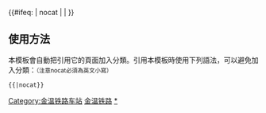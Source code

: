 {{鐵道路線|lua=1
| 模板名稱 = 金温铁路
| 名稱 = [[金温货线]]
| 代表色 = #0033c9
| Logo = 
| 背景顏色 =
| 車站列表 = 东孝 ~ 金华南 ~ 江岭 ~ 履坦 ~ 武义 ~ blstart=center ~ s枫山站 (浙江省)s ~ s永康站 (浙江省)s ~ s石柱s ~ blline ~ 武义东 ~ 永康南 ~ 永康东 ~ blend ~ 新碧 ~ 缙云 ~ 长坑 ~ 小处 ~ 丽水 ~ 石帆 ~ 祯埠 ~ 南岸 ~ 芝溪 ~ 船寮 ~ 良岸 ~ 青田 ~ 青田东 ~ 双潮 ~ 江南村 ~ 外垟 ~ 双屿 ~ 温州西 ~ 温州 ~ s温州东s
}}
<includeonly>{{#ifeq: {{{1}}} | nocat | <!--空--> | [[Category:金温铁路车站]] }}</includeonly><noinclude>

==使用方法==
本模板會自動把引用它的頁面加入分類。引用本模板時使用下列語法，可以避免加入分類：<small>（注意nocat必須為英文小寫）</small>
 <nowiki>{{</nowiki>{{PAGENAME}}<nowiki>|nocat}}</nowiki>
[[Category:中國鐵路路線模板|金温铁路]]
[[Category:金温铁路车站|*]]
</noinclude>